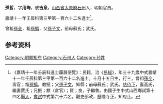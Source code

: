 {{明清人物信息框
| 姓名 = 孫哲
| 原名 =
| 圖片名稱= 
| 圖片大小 =
| 圖片說明 = 
| 最高職務 =
| 國家 = 大明 
| 爵位 =
| 籍貫 = [[山西省|山西省]][[太原府|太原府]][[石州|石州]]
| 族裔 = 
| 字號 = 字用䀲，號吉泉
| 諡號 =
| 出生日期 = 十月十五日
| 出生地點 =
| 逝世日期 = 
| 逝世地點 =
| 墓葬 =
| 配偶 = 高氏、賈氏
| 親屬 = 
| 出身 =
* 嘉靖十一年壬辰科進士
| 經歷 =
| 著作 =  
}}
'''孫哲'''{{BD|1494年||16世纪|？年|}}，字'''用䀲'''，號'''吉泉'''，[[山西省|山西省]][[太原府|太原府]][[石州|石州]]人，明朝官员。

嘉靖十一年壬辰科第三甲第一百六十二名進士<ref>《嘉靖十一年壬辰科進士履曆便覽》：民籍，治《[[易經|易經]]》，年三十九歲中式嘉靖十一年壬辰科第三甲第一百六十二名進士。十月十五日生，行三，曾祖[[孫全|孫全]]，壽官；祖[[孫撝|孫撝]]，教授；父[[孫子文|孫子文]]，知縣；前母蘇氏；武氏。[[慈侍下|慈侍下]]，妻高氏，繼妻賈氏；兄振；麒（倉官）；賢；良，子繼魯。由國子生中式山西鄉試第十四名[[舉人|舉人]]，[[會試|會試]]中式第六十六名。觀吏部政，歷陛寺正，知府止。</ref>。

曾祖[[孫全|孫全]]，祖[[孫撝|孫撝]]，父[[孫子文|孫子文]]，前母蘇氏；武氏。

== 参考资料 ==
{{reflist}}

{{嘉靖十一年壬辰科殿试金榜}}

{{Authority control}}
{{DEFAULTSORT:}}
[[Category:明朝知府|Category:明朝知府]]
[[Category:石州人|Category:石州人]]
[[Category:孙姓|Category:孙姓]]


{{明朝官员小作品}}